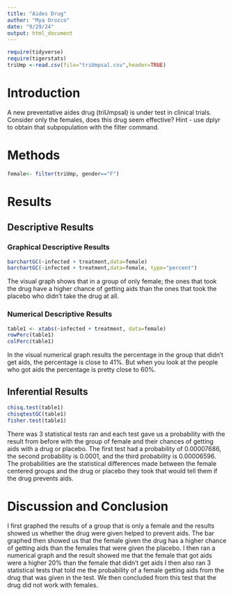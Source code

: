 ```yaml
---
title: "Aides Drug"
author: "Mya Orozco"
date: "9/29/24"
output: html_document
---
```


```r
require(tidyverse)
require(tigerstats)
triUmp <-read.csv(file="triUmpsal.csv",header=TRUE)
```

# Introduction

<!--In this section you explain what you are trying to show.  Where did the data come from?  What is the research or other question you are trying to answer?.  If you skimp in this section expect to be marked down in your grade. Paint a picture of the project a couple of paragraphs is expected!-->

A new  preventative aides drug (triUmpsal) is under test in clinical trials. Consider only the females, does this drug seem effective?  Hint - use dplyr to obtain that subpopulation with the filter command.

# Methods

<!--Decide on your methods:  use "variable analysis" or other appropriate descriptors.  Make sure to choose at least one graphical method and at least one numerical method. Discuss what data manipulations may be needed for example subsetting or other binning procedures and what sort of graphical displays and inferential tools will be used!-->

```r
female<- filter(triUmp, gender=="F")
```

# Results

<!--Divide this section into two sub-sections:  One for your descriptive  results and one for your inferential results.!-->

## Descriptive Results

### Graphical Descriptive Results

<!--Graphical results here.  Make sure to show your code.  Provide appropriate labels for axes, giving units if possible, and provide a good title for the graph, too.  Use the graphical results to describe the patterns if any that exist in the data as focused toward the research question. Bottom line is to explain the features of the graph that are relevant to conforming or departing to what is expected by your null hypothesis !-->

```r
barchartGC(~infected + treatment,data=female)
barchartGC(~infected + treatment,data=female, type="percent")

```

The visual graph shows that in a group of only female; the ones that took the drug have a higher chance of getting aids than the ones that took the placebo who didn't take the drug at all.

### Numerical Descriptive Results

<!--Numerical results go here. Use the numerical results to describe the patterns if any that exist in the data as focused toward the research question!-->

```r
table1 <- xtabs(~infected + treatment, data=female)
rowPerc(table1)
colPerc(table1)
```

In the visual numerical graph results the percentage in the group that didn't get aids, the percentage is close to 41%. But when you look at the people who got aids the percentage is pretty close to 60%.

## Inferential Results

<!--State hypothesis clearly.  Make sure your discussion of the inferential test covers all the aspects that the test output produces, such as test statistic, p-value etc.  Make a decision about the null hypothesis, explain the assumptions on which the selected test/procedure was based, and why the chosen procedure satisfys the assumptions and is appropriate to answer the research question!-->


```r
chisq.test(table1)
chisqtestGC(table1)
fisher.test(table1)
```

There was 3 statistical tests ran and each test gave us a probability with the result from before with the group of female and their chances of getting aids with a drug or placebo. The first test had a probability of 0.00007686, the second probability is 0.0001, and the third probability is 0.00006596. The probabilities are the statistical differences made between the female centered groups and the drug or placebo they took that would tell them if the drug prevents aids.

# Discussion and Conclusion

<!--Discussion and conclusion here.  If you found a relationship be sure to consider whether the relationship occurs because one of the variavbles causes the other, or whether they perhasps are related for some other reason.  Watch the chapter 6 videos from the GeorgeTown videos collection.!-->

I first graphed the results of a group that is only a female and the results showed us whether the drug were given helped to prevent aids. The bar graphed then showed us that the female given the drug has a higher chance of getting aids than the females that were given the placebo. I then ran a numerical graph and the result showed me that the female that got aids were a higher 20% than the female that didn't get aids I then also ran 3 statistical tests that told me the probability of a female getting aids from the drug that was given in the test. We then concluded from this test that the drug did not work with females.